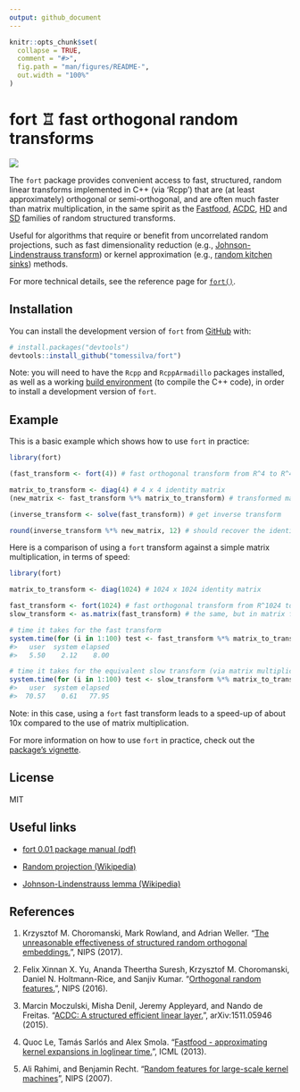 ```yaml
---
output: github_document
---
```


<!-- README.md is generated from README.Rmd. Please edit that file -->

```r
knitr::opts_chunk$set(
  collapse = TRUE,
  comment = "#>",
  fig.path = "man/figures/README-",
  out.width = "100%"
)
```

# fort &#x2656; fast orthogonal random transforms

<!-- badges: start -->

[![](https://img.shields.io/badge/package-fort-blue?logo=r)](https://github.com/tomessilva/fort)

<!-- badges: end -->

The `fort` package provides convenient access to fast, structured, random linear transforms implemented in C++ (via 'Rcpp') that are (at least approximately) orthogonal or semi-orthogonal, and are often much faster than matrix multiplication, in the same spirit as the [Fastfood](#ref4), [ACDC](#ref3), [HD](#ref2) and [SD](#ref1) families of random structured transforms.

Useful for algorithms that require or benefit from uncorrelated random projections, such as fast dimensionality reduction (e.g., [Johnson-Lindenstrauss transform](#links)) or kernel approximation (e.g., [random kitchen sinks](#ref5)) methods.

For more technical details, see the reference page for [`fort()`](https://tomessilva.github.io/fort/reference/fort.html).

## Installation

You can install the development version of `fort` from [GitHub](https://github.com/) with:

``` r
# install.packages("devtools")
devtools::install_github("tomessilva/fort")
```

Note: you will need to have the `Rcpp` and `RcppArmadillo` packages
installed, as well as a working
[build environment](https://cran.r-project.org/bin/windows/Rtools/)
(to compile the C++ code), in order to install a development version
of `fort`.

## Example

This is a basic example which shows how to use `fort` in practice:

```r
library(fort)

(fast_transform <- fort(4)) # fast orthogonal transform from R^4 to R^4

matrix_to_transform <- diag(4) # 4 x 4 identity matrix
(new_matrix <- fast_transform %*% matrix_to_transform) # transformed matrix

(inverse_transform <- solve(fast_transform)) # get inverse transform

round(inverse_transform %*% new_matrix, 12) # should recover the identity matrix
```

Here is a comparison of using a `fort` transform against a simple matrix multiplication, in terms of speed:

``` r 
library(fort)

matrix_to_transform <- diag(1024) # 1024 x 1024 identity matrix

fast_transform <- fort(1024) # fast orthogonal transform from R^1024 to R^1024
slow_transform <- as.matrix(fast_transform) # the same, but in matrix form

# time it takes for the fast transform
system.time(for (i in 1:100) test <- fast_transform %*% matrix_to_transform, gcFirst = TRUE)
#>   user  system elapsed 
#>   5.50    2.12    8.00

# time it takes for the equivalent slow transform (via matrix multiplication)
system.time(for (i in 1:100) test <- slow_transform %*% matrix_to_transform, gcFirst = TRUE)
#>   user  system elapsed 
#>  70.57    0.61   77.95 
```

Note: in this case, using a `fort` fast transform leads to a speed-up of
about 10x compared to the use of matrix multiplication.

For more information on how to use `fort` in practice, check out the [package's vignette](https://tomessilva.github.io/fort/articles/fort-basic.html).

## License

MIT

## [Useful links]{#links}

 - [fort 0.01 package manual (pdf)](https://tomessilva.github.io/manuals/fort_0.0.1.pdf)

 - [Random projection (Wikipedia)](https://en.wikipedia.org/wiki/Random_projection)

 - [Johnson-Lindenstrauss lemma (Wikipedia)](https://en.wikipedia.org/wiki/Johnson%E2%80%93Lindenstrauss_lemma)

## References

 1) [Krzysztof M. Choromanski, Mark Rowland, and Adrian Weller. "[The unreasonable effectiveness of structured random orthogonal embeddings.](https://web.archive.org/web/20230210084852/https://proceedings.neurips.cc/paper/2017/file/bf8229696f7a3bb4700cfddef19fa23f-Paper.pdf)", NIPS (2017).]{#ref1}

 2) [Felix Xinnan X. Yu, Ananda Theertha Suresh, Krzysztof M. Choromanski, Daniel N. Holtmann-Rice, and Sanjiv Kumar. "[Orthogonal random features.](https://web.archive.org/web/20230730083009/https://proceedings.neurips.cc/paper_files/paper/2016/file/53adaf494dc89ef7196d73636eb2451b-Paper.pdf)", NIPS (2016).]{#ref2}
 
 3) [Marcin Moczulski, Misha Denil, Jeremy Appleyard, and Nando de Freitas. "[ACDC: A structured efficient linear layer.](https://web.archive.org/web/20221206143544/https://arxiv.org/pdf/1511.05946.pdf)", arXiv:1511.05946 (2015).]{#ref3}

 4) [Quoc Le, Tam&#225;s Sarl&#243;s and Alex Smola. "[Fastfood - approximating kernel expansions in loglinear time.](https://web.archive.org/web/20230518190102/https://proceedings.mlr.press/v28/le13-supp.pdf)", ICML (2013).]{#ref4}

 5) [Ali Rahimi, and Benjamin Recht. "[Random features for large-scale kernel machines](http://web.archive.org/web/20230316191621/https://proceedings.neurips.cc/paper/2007/file/013a006f03dbc5392effeb8f18fda755-Paper.pdf)", NIPS (2007).]{#ref5}
